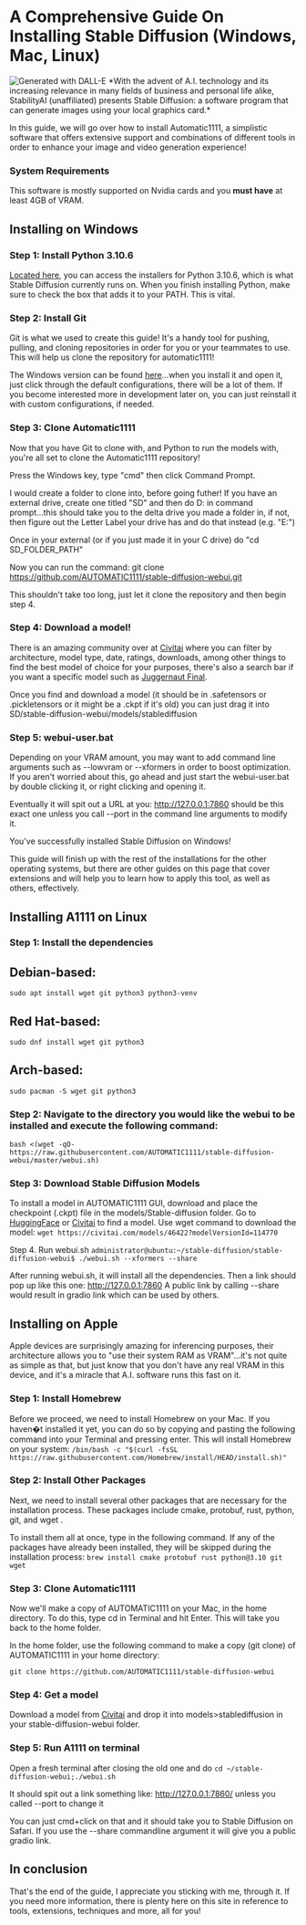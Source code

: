 
# A Comprehensive Guide On Installing Stable Diffusion (Windows, Mac, Linux)

<Image src="/OIG4.gp.jpeg" alt="Generated with DALL-E" width={1024} height={1024} />
*With the advent of A.I. technology and its increasing relevance in many fields of business and personal life alike, StabilityAI (unaffiliated) presents Stable Diffusion: a software program that can generate images using your local graphics card.*

In this guide, we will go over how to install Automatic1111, a simplistic software that offers extensive support and combinations of different tools in order to enhance your image and video generation experience!

### System Requirements
This software is mostly supported on Nvidia cards and you **must have** at least 4GB of VRAM.

## Installing on Windows
### Step 1: Install Python 3.10.6
[Located here](https://www.python.org/downloads/release/python-3106/), you can access the installers for Python 3.10.6, which is what Stable Diffusion currently runs on. When you finish installing Python, make sure to check the box that adds it to your PATH. This is vital.

### Step 2: Install Git
Git is what we used to create this guide! It's a handy tool for pushing, pulling, and cloning repositories in order for you or your teammates to use. This will help us clone the repository for automatic1111!

The Windows version can be found [here](https://git-scm.com/download/win)...when you install it and open it, just click through the default configurations, there will be a lot of them. If you become interested more in development later on, you can just reinstall it with custom configurations, if needed.

### Step 3: Clone Automatic1111
Now that you have Git to clone with, and Python to run the models with, you're all set to clone the Automatic1111 repository!

Press the Windows key, type "cmd" then click Command Prompt.

I would create a folder to clone into, before going futher! If you have an external drive, create one titled "SD" and then do D: in command prompt...this should take you to the delta drive you made a folder in, if not, then figure out the Letter Label your drive has and do that instead (e.g. "E:")

Once in your external (or if you just made it in your C drive) do "cd SD_FOLDER_PATH"

Now you can run the command: git clone https://github.com/AUTOMATIC1111/stable-diffusion-webui.git

This shouldn't take too long, just let it clone the repository and then begin step 4.

### Step 4: Download a model!

There is an amazing community over at [Civitai](https://civitai.com/) where you can filter by architecture, model type, date, ratings, downloads, among other things to find the best model of choice for your purposes, there's also a search bar if you want a specific model such as [Juggernaut Final](https://civitai.com/models/46422?modelVersionId=114770).

Once you find and download a model (it should be in .safetensors or .pickletensors or it might be a .ckpt if it's old) you can just drag it into SD/stable-diffusion-webui/models/stablediffusion

### Step 5: webui-user.bat

Depending on your VRAM amount, you may want to add command line arguments such as --lowvram or --xformers in order to boost optimization. If you aren't worried about this, go ahead and just start the webui-user.bat by double clicking it, or right clicking and opening it.

Eventually it will spit out a URL at you: http://127.0.0.1:7860 should be this exact one unless you call --port in the command line arguments to modify it.

You've successfully installed Stable Diffusion on Windows!

This guide will finish up with the rest of the installations for the other operating systems, but there are other guides on this page that cover extensions and will help you to learn how to apply this tool, as well as others, effectively.

## Installing A1111 on Linux

### Step 1: Install the dependencies

## Debian-based:
```sudo apt install wget git python3 python3-venv```
## Red Hat-based:
```sudo dnf install wget git python3```
## Arch-based:
```sudo pacman -S wget git python3```

### Step 2: Navigate to the directory you would like the webui to be installed and execute the following command:

```bash <(wget -qO- https://raw.githubusercontent.com/AUTOMATIC1111/stable-diffusion-webui/master/webui.sh)```

### Step 3: Download Stable Diffusion Models
To install a model in AUTOMATIC1111 GUI, download and place the checkpoint (.ckpt) file in the models/Stable-diffusion folder. Go to [HuggingFace](https://huggingface.co/) or [Civitai](https://civitai.com/) to find a model. Use wget command to download the model:
```wget https://civitai.com/models/46422?modelVersionId=114770```

Step 4. Run webui.sh
```administrator@ubuntu:~/stable-diffusion/stable-diffusion-webui$ ./webui.sh --xformers --share```

After running webui.sh, it will install all the dependencies. Then a link should pop up like this one: http://127.0.0.1:7860
A public link by calling --share would result in gradio link which can be used by others.

## Installing on Apple
Apple devices are surprisingly amazing for inferencing purposes, their architecture allows you to "use their system RAM as VRAM"...it's not quite as simple as that, but just know that you don't have any real VRAM in this device, and it's a miracle that A.I. software runs this fast on it.

### Step 1: Install Homebrew
Before we proceed, we need to install Homebrew on your Mac. If you haven�t installed it yet, you can do so by copying and pasting the following command into your Terminal and pressing enter. This will install Homebrew on your system:
```/bin/bash -c "$(curl -fsSL https://raw.githubusercontent.com/Homebrew/install/HEAD/install.sh)"```

### Step 2: Install Other Packages
Next, we need to install several other packages that are necessary for the installation process. These packages include cmake, protobuf, rust, python, git, and wget .

To install them all at once, type in the following command. If any of the packages have already been installed, they will be skipped during the installation process:
```brew install cmake protobuf rust python@3.10 git wget```

### Step 3: Clone Automatic1111
Now we'll make a copy of AUTOMATIC1111 on your Mac, in the home directory. To do this, type cd in Terminal and hit Enter. This will take you back to the home folder.

In the home folder, use the following command to make a copy (git clone) of AUTOMATIC1111 in your home directory:

```git clone https://github.com/AUTOMATIC1111/stable-diffusion-webui```

### Step 4: Get a model
Download a model from [Civitai](https://civitai.com/) and drop it into models>stablediffusion in your stable-diffusion-webui folder.

### Step 5: Run A1111 on terminal
Open a fresh terminal after closing the old one and do ```cd ~/stable-diffusion-webui;./webui.sh```

It should spit out a link something like: http://127.0.0.1:7860/ unless you called --port to change it

You can just cmd+click on that and it should take you to Stable Diffusion on Safari. If you use the --share commandline argument it will give you a public gradio link.

## In conclusion

That's the end of the guide, I appreciate you sticking with me, through it. If you need more information, there is plenty here on this site in reference to tools, extensions, techniques and more, all for you!
